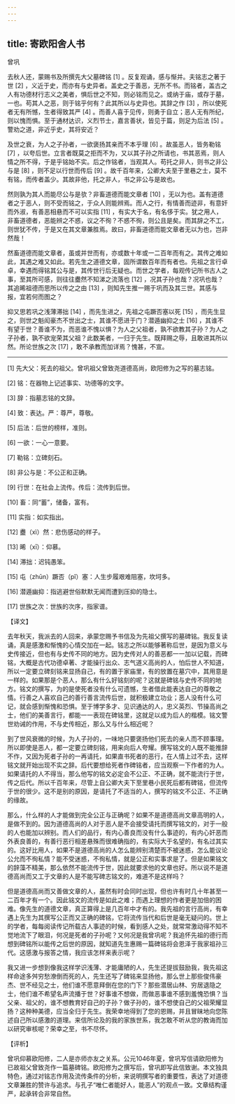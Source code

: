 ```yaml
---
---
---
```

title: 寄欧阳舍人书
---




曾巩

去秋人还，蒙赐书及所撰先大父墓碑铭 [1] 。反复观诵，感与惭并。夫铭志之著于世 [2] ，义近于史，而亦有与史异者。盖史之于善恶，无所不书。而铭者，盖古之人有功德材行志义之美者，惧后世之不知，则必铭而见之。或纳于庙，或存于墓，一也。苟其人之恶，则于铭乎何有？此其所以与史异也。其辞之作 [3] ，所以使死者无有所憾，生者得致其严 [4] 。而善人喜于见传，则勇于自立；恶人无有所纪，则以愧而惧。至于通材达识，义烈节士，嘉言善状，皆见于篇，则足为后法 [5] 。警劝之道，非近乎史，其将安近？

及世之衰，为人之子孙者，一欲褒扬其亲而不本乎理 [6] 。故虽恶人，皆务勒铭 [7] ，以夸后世。立言者既莫之拒而不为，又以其子孙之所请也，书其恶焉，则人情之所不得，于是乎铭始不实。后之作铭者，当观其人。苟托之非人，则书之非公与是 [8] ，则不足以行世而传后 [9] 。故千百年来，公卿大夫至于里巷之士，莫不有铭，而传者盖少。其故非他，托之非人，书之非公与是故也。

然则孰为其人而能尽公与是欤？非畜道德而能文章者 [10] ，无以为也。盖有道德者之于恶人，则不受而铭之，于众人则能辨焉。而人之行，有情善而迹非，有意奸而外淑，有善恶相悬而不可以实指 [11] ，有实大于名，有名侈于实。犹之用人，非畜道德者，恶能辨之不惑，议之不徇？不惑不徇，则公且是矣。而其辞之不工，则世犹不传，于是又在其文章兼胜焉。故曰，非畜道德而能文章者无以为也，岂非然哉！

然畜道德而能文章者，虽或并世而有，亦或数十年或一二百年而有之。其传之难如此，其遇之难又如此。若先生之道德文章，固所谓数百年而有者也。先祖之言行卓卓，幸遇而得铭其公与是，其传世行后无疑也。而世之学者，每观传记所书古人之事，至其所可感，则往往衋然不知涕之流落也 [12] ，况其子孙也哉？况巩也哉？其追晞祖德而思所以传之之由 [13] ，则知先生推一赐于巩而及其三世。其感与报，宜若何而图之？

抑又思若巩之浅薄滞拙 [14] ，而先生进之，先祖之屯蹶否塞以死 [15] ，而先生显之，则世之魁闳豪杰不世出之士，其谁不愿进于门？潜遁幽抑之士 [16] ，其谁不有望于世？善谁不为，而恶谁不愧以惧？为人之父祖者，孰不欲教其子孙？为人之子孙者，孰不欲宠荣其父祖？此数美者，一归于先生。既拜赐之辱，且敢进其所以然。所论世族之次 [17] ，敢不承教而加详焉？愧甚，不宣。



* * *



[1] 先大父：死去的祖父。曾巩祖父曾致尧道德高尚，欧阳修为之写的墓志铭。

[2] 铭：在器物上记述事实、功德等的文字。

[3] 辞：指墓志铭的文辞。

[4] 致：表达。严：尊严，尊敬。

[5] 后法：后世的榜样，准则。

[6] 一欲：一心一意要。

[7] 勒铭：立碑刻石。

[8] 非公与是：不公正和正确。

[9] 行世：在社会上流传。传后：流传到后世。

[10] 畜：同“蓄”，储备，富有。

[11] 实指：如实指出。

[12] 衋（xì）然：悲伤感动的样子。

[13] 晞（xī）：仰慕。

[14] 滞拙：迟钝愚笨。

[15] 屯（zhūn）蹶否（pǐ）塞：人生步履艰难阻塞，坎坷多。

[16] 潜遁幽抑：指逃避世俗默默无闻而遭到压抑的隐士。

[17] 世族之次：世族的次序，指家谱。

【译文】

去年秋天，我派去的人回来，承蒙您赐予书信及为先祖父撰写的墓碑铭。我反复读诵，真是感激和惭愧的心情交加在一起。铭志之所以能够著称后世，是因为意义与史传接近，但也有与史传不同的地方。因为史传对人的善恶都一一加以记载，而碑铭，大概是古代功德卓著、才能操行出众、志气道义高尚的人，怕后世人不知道，所以一定要立碑刻铭来显扬自己，有的置于家庙里，有的放置在墓穴中，其用意是一样的。如果那是个恶人，那么有什么好铭刻的呢？这就是碑铭与史传不同的地方。铭文的撰写，为的是使死者没有什么可遗憾，生者借此能表达自己的尊敬之情。行善之人喜欢自己的善行善言流传后世，就积极建立功业；恶人没有什么可记，就会感到惭愧和恐惧。至于博学多才、见识通达的人，忠义英烈、节操高尚之士，他们的美善言行，都能一一表现在碑铭里，这就足以成为后人的楷模。铭文警世劝诫的作用，不与史传相近，那么又与什么相近呢？

到了世风衰微的时候，为人子孙的，一味地只要褒扬他们死去的亲人而不顾事理。所以即使是恶人，都一定要立碑刻铭，用来向后人夸耀。撰写铭文的人既不能推辞不作，又因为死者子孙的一再请托，如果直书死者的恶行，在人情上过不去，这样铭文就开始出现不实之辞。后代要想给死者作碑铭者，应当观察一下作者的为人。如果请托的人不得当，那么他写的铭文必定会不公正、不正确，就不能流行于世，传之后代。所以千百年来，尽管上自公卿大夫下至里巷小民死后都有碑铭，但流传于世的很少。这不是别的原因，是请托了不适当的人，撰写的铭文不公正、不正确的缘故。

那么，什么样的人才能做到完全公正与正确呢？如果不是道德高尚文章高明的人，是做不到的。因为道德高尚的人对于恶人是不会接受请托而撰写铭文的，对于一般的人也能加以辨别。而人们的品行，有内心善良而没有什么事迹的，有内心奸恶而外表良善的，有善行恶行相差悬殊而很难确指的，有实际大于名望的，有名过其实的。这好比用人，如果不是道德高尚的人怎么能辨别清楚而不被迷惑，怎么能议论公允而不徇私情？能不受迷惑，不徇私情，就是公正和实事求是了。但是如果铭文的辞藻不精美，那么依然不能流传于世，因此就要求他的文章也好。所以说不是道德高尚而又工于文章的人是不能写碑志铭文的，难道不是这样吗？

但是道德高尚而又善做文章的人，虽然有时会同时出现，但也许有时几十年甚至一二百年才有一个。因此铭文的流传是如此之难；而遇上理想的作者更是加倍的困难。像先生的道德文章，真正算得上是几百年中才有的。我先祖的言行高尚，有幸遇上先生为其撰写公正而又正确的碑铭，它将流传当代和后世是毫无疑问的。世上的学者，每每阅读传记所载古人事迹的时候，看到感人之处，就常常激动得不知不觉地流下了眼泪，何况是死者的子孙呢？又何况是我曾巩呢？我追怀先祖的德行而想到碑铭所以能传之后世的原因，就知道先生惠赐一篇碑铭将会恩泽于我家祖孙三代。这感激与报答之情，我应该怎样来表示呢？

我又进一步想到像我这样学识浅薄、才能庸陋的人，先生还提拔鼓励我，我先祖这样命途多舛穷愁潦倒而死的人，先生还写了碑铭来显扬他，那么世上那些俊伟豪杰、世不经见之士，他们谁不愿意拜倒在您的门下？那些潜居山林、穷居退隐之士，他们谁不希望名声流播于世？好事谁不想做，而做恶事谁不感到羞愧恐惧？当父亲、祖父的，谁不想教育好自己的子孙？做子孙的，谁不想使自己的父祖荣耀显扬？这种种美德，应当全归于先生。我荣幸地得到了您的恩赐，并且冒昧地向您陈述自己所以感激的道理。来信所论及的我的家族世系，我怎敢不听从您的教诲而加以研究审核呢？荣幸之至，书不尽怀。

【评析】

曾巩仰慕欧阳修，二人是亦师亦友之关系。公元1046年夏，曾巩写信请欧阳修为已故祖父曾致尧作一篇墓碑铭。欧阳修为之撰写后，曾巩即写此信致谢。本文独具特色，通过对铭志作用及流传条件的分析，来说明撰写者的重要性，表达了对道德文章兼胜的赞许与追求。与孔子“唯仁者能好人，能恶人”的观点一致。文章结构谨严，起承转合非常自然。